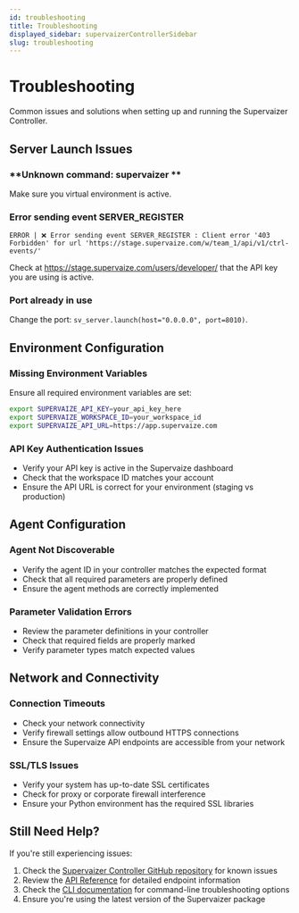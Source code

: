 ```yaml
---
id: troubleshooting
title: Troubleshooting
displayed_sidebar: supervaizerControllerSidebar
slug: troubleshooting
---
```


# Troubleshooting

Common issues and solutions when setting up and running the Supervaizer Controller.

## Server Launch Issues

### **Unknown command: supervaizer **

Make sure you virtual environment is active.

### **Error sending event SERVER_REGISTER**

```
ERROR | ❌ Error sending event SERVER_REGISTER : Client error '403 Forbidden' for url 'https://stage.supervaize.com/w/team_1/api/v1/ctrl-events/'
```

Check at https://stage.supervaize.com/users/developer/ that the API key you are using is active.

### **Port already in use**

Change the port: `sv_server.launch(host="0.0.0.0", port=8010)`.

## Environment Configuration

### Missing Environment Variables

Ensure all required environment variables are set:

```bash
export SUPERVAIZE_API_KEY=your_api_key_here
export SUPERVAIZE_WORKSPACE_ID=your_workspace_id
export SUPERVAIZE_API_URL=https://app.supervaize.com
```

### API Key Authentication Issues

- Verify your API key is active in the Supervaize dashboard
- Check that the workspace ID matches your account
- Ensure the API URL is correct for your environment (staging vs production)

## Agent Configuration

### Agent Not Discoverable

- Verify the agent ID in your controller matches the expected format
- Check that all required parameters are properly defined
- Ensure the agent methods are correctly implemented

### Parameter Validation Errors

- Review the parameter definitions in your controller
- Check that required fields are properly marked
- Verify parameter types match expected values

## Network and Connectivity

### Connection Timeouts

- Check your network connectivity
- Verify firewall settings allow outbound HTTPS connections
- Ensure the Supervaize API endpoints are accessible from your network

### SSL/TLS Issues

- Verify your system has up-to-date SSL certificates
- Check for proxy or corporate firewall interference
- Ensure your Python environment has the required SSL libraries

## Still Need Help?

If you're still experiencing issues:

1. Check the [Supervaizer Controller GitHub repository](https://github.com/supervaize/supervaizer) for known issues
2. Review the [API Reference](ref/API_REFERENCE) for detailed endpoint information
3. Check the [CLI documentation](ref/CLI) for command-line troubleshooting options
4. Ensure you're using the latest version of the Supervaizer package
